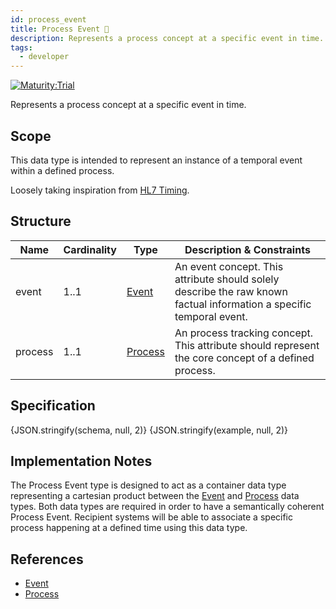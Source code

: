 ```yaml
---
id: process_event
title: Process Event 🔬
description: Represents a process concept at a specific event in time.
tags:
  - developer
---
```




[![Maturity:Trial](https://img.shields.io/badge/Maturity-Trial-green)](/docs/spec#maturity)

Represents a process concept at a specific event in time.

## Scope

This data type is intended to represent an instance of a temporal event within a defined process.

Loosely taking inspiration from [HL7 Timing](https://www.hl7.org/fhir/datatypes.html#timing).

## Structure

| Name    | Cardinality | Type                               | Description & Constraints                                                                                            |
| ------- | ----------- | ---------------------------------- | -------------------------------------------------------------------------------------------------------------------- |
| event   | 1..1        | [Event](/docs/spec/element/data/event)     | An event concept. This attribute should solely describe the raw known factual information a specific temporal event. |
| process | 1..1        | [Process](/docs/spec/element/data/process) | An process tracking concept. This attribute should represent the core concept of a defined process.                  |

## Specification

<Tabs queryString="tab">
  <TabItem
    value="schema"
    label="Schema"
    default
  >
    <JSONSchemaViewer
      resolverOptions={generateResolverOptions({ remote: true })}
      schema={schema}
      viewerOptions={{ showExamples: true }}
    />
  </TabItem>
  <TabItem
    value="source"
    label="Source"
  >
    <CodeBlock
      language="json"
      showLineNumbers
    >
      {JSON.stringify(schema, null, 2)}
    </CodeBlock>
  </TabItem>
  <TabItem
    value="example"
    label="Example"
  >
    <CodeBlock
      language="json"
      showLineNumbers
    >
      {JSON.stringify(example, null, 2)}
    </CodeBlock>
  </TabItem>
</Tabs>

## Implementation Notes

The Process Event type is designed to act as a container data type representing a cartesian product between the
[Event](/docs/spec/element/data/event) and [Process](/docs/spec/element/data/process) data types. Both data types are required in order to have a
semantically coherent Process Event. Recipient systems will be able to associate a specific process happening at a
defined time using this data type.

## References

- [Event](/docs/spec/element/data/event)
- [Process](/docs/spec/element/data/process)
